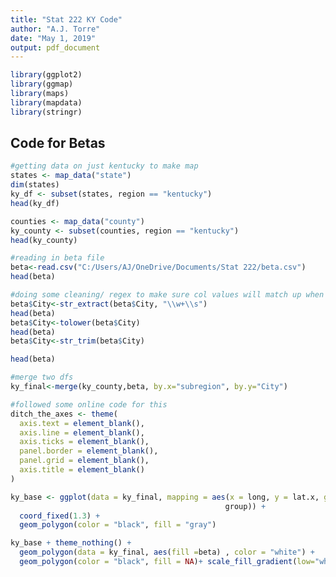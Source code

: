 ---
title: "Stat 222 KY Code"
author: "A.J. Torre"
date: "May 1, 2019"
output: pdf_document
---

```{r setup, include=FALSE}
library(ggplot2)
library(ggmap)
library(maps)
library(mapdata)
library(stringr)
```

## Code for Betas

```{r}
#getting data on just kentucky to make map
states <- map_data("state")
dim(states)
ky_df <- subset(states, region == "kentucky")
head(ky_df)

counties <- map_data("county")
ky_county <- subset(counties, region == "kentucky")
head(ky_county)
```

```{r}
#reading in beta file
beta<-read.csv("C:/Users/AJ/OneDrive/Documents/Stat 222/beta.csv")
head(beta)
```

```{r}
#doing some cleaning/ regex to make sure col values will match up when we merge the two dfs
beta$City<-str_extract(beta$City, "\\w+\\s")
head(beta)
beta$City<-tolower(beta$City)
head(beta)
beta$City<-str_trim(beta$City)

head(beta)
```
```{r}
#merge two dfs
ky_final<-merge(ky_county,beta, by.x="subregion", by.y="City")

#followed some online code for this
ditch_the_axes <- theme(
  axis.text = element_blank(),
  axis.line = element_blank(),
  axis.ticks = element_blank(),
  panel.border = element_blank(),
  panel.grid = element_blank(),
  axis.title = element_blank()
)

ky_base <- ggplot(data = ky_final, mapping = aes(x = long, y = lat.x, group = 
                                                group)) +
  coord_fixed(1.3) +
  geom_polygon(color = "black", fill = "gray")

ky_base + theme_nothing() +
  geom_polygon(data = ky_final, aes(fill =beta) , color = "white") +
  geom_polygon(color = "black", fill = NA)+ scale_fill_gradient(low="white", high="red")

```